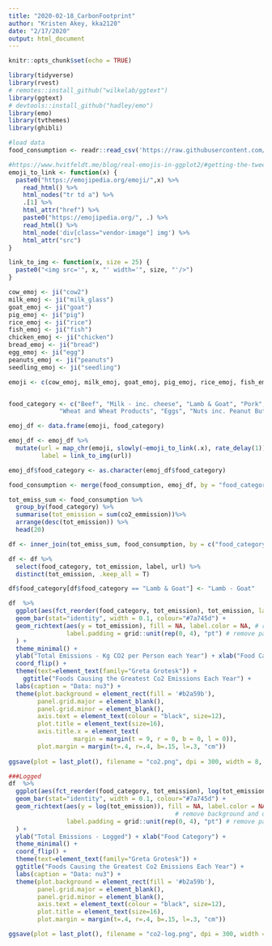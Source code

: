 ```yaml
---
title: "2020-02-18_CarbonFootprint"
author: "Kristen Akey, kka2120"
date: "2/17/2020"
output: html_document
---
```


```r
knitr::opts_chunk$set(echo = TRUE)
```

```r
library(tidyverse)
library(rvest)
# remotes::install_github("wilkelab/ggtext")
library(ggtext)
# devtools::install_github("hadley/emo")
library(emo)
library(tvthemes)
library(ghibli)

#load data
food_consumption <- readr::read_csv('https://raw.githubusercontent.com/rfordatascience/tidytuesday/master/data/2020/2020-02-18/food_consumption.csv')
```



```r
#https://www.hvitfeldt.me/blog/real-emojis-in-ggplot2/#getting-the-tweets
emoji_to_link <- function(x) {
  paste0("https://emojipedia.org/emoji/",x) %>%
    read_html() %>%
    html_nodes("tr td a") %>%
    .[1] %>%
    html_attr("href") %>%
    paste0("https://emojipedia.org/", .) %>%
    read_html() %>%
    html_node('div[class="vendor-image"] img') %>%
    html_attr("src")
}

link_to_img <- function(x, size = 25) {
  paste0("<img src='", x, "' width='", size, "'/>")
}

```



```r
cow_emoj <- ji("cow2")
milk_emoj <- ji("milk_glass")
goat_emoj <- ji("goat")
pig_emoj <- ji("pig")
rice_emoj <- ji("rice")
fish_emoj <- ji("fish")
chicken_emoj <- ji("chicken")
bread_emoj <- ji("bread")
egg_emoj <- ji("egg")
peanuts_emoj <- ji("peanuts")
seedling_emoj <- ji("seedling")

emoji <- c(cow_emoj, milk_emoj, goat_emoj, pig_emoj, rice_emoj, fish_emoj, chicken_emoj, bread_emoj, egg_emoj, peanuts_emoj, seedling_emoj)


food_category <- c("Beef", "Milk - inc. cheese", "Lamb & Goat", "Pork", "Rice", "Fish", "Poultry",
              "Wheat and Wheat Products", "Eggs", "Nuts inc. Peanut Butter", "Soybeans")

emoj_df <- data.frame(emoji, food_category)

emoj_df <- emoj_df %>%
  mutate(url = map_chr(emoji, slowly(~emoji_to_link(.x), rate_delay(1))),
         label = link_to_img(url))

emoj_df$food_category <- as.character(emoj_df$food_category)

food_consumption <- merge(food_consumption, emoj_df, by = "food_category", all=T)
```


```r
tot_emiss_sum <- food_consumption %>%
  group_by(food_category) %>%
  summarise(tot_emission = sum(co2_emmission))%>%
  arrange(desc(tot_emission)) %>%
  head(20)

df <- inner_join(tot_emiss_sum, food_consumption, by = c("food_category"))

df <- df %>%
  select(food_category, tot_emission, label, url) %>%
  distinct(tot_emission, .keep_all = T)
```

```r
df$food_category[df$food_category == "Lamb & Goat"] <- "Lamb - Goat"
```

```r
df  %>%
  ggplot(aes(fct_reorder(food_category, tot_emission), tot_emission, label = label)) +
  geom_bar(stat="identity", width = 0.1, colour="#7a745d") +
  geom_richtext(aes(y = tot_emission), fill = NA, label.color = NA, # remove background and outline
                label.padding = grid::unit(rep(0, 4), "pt") # remove padding
  ) +
  theme_minimal() +
  ylab("Total Emissions - Kg CO2 per Person each Year") + xlab("Food Category") +
  coord_flip() +
  theme(text=element_text(family="Greta Grotesk")) +
    ggtitle("Foods Causing the Greatest Co2 Emissions Each Year") +
  labs(caption = "Data: nu3") +
  theme(plot.background = element_rect(fill = '#b2a59b'),
        panel.grid.major = element_blank(),
        panel.grid.minor = element_blank(),
        axis.text = element_text(colour = "black", size=12),
        plot.title = element_text(size=16),
        axis.title.x = element_text(
                  margin = margin(t = 9, r = 0, b = 0, l = 0)),
        plot.margin = margin(t=.4, r=.4, b=.15, l=.3, "cm"))
  
ggsave(plot = last_plot(), filename = "co2.png", dpi = 300, width = 8, height = 5)
```



```r
###Logged
df  %>%
  ggplot(aes(fct_reorder(food_category, tot_emission), log(tot_emission), label = label)) +
  geom_bar(stat="identity", width = 0.1, colour="#7a745d") +
  geom_richtext(aes(y = log(tot_emission)), fill = NA, label.color = NA, 
                                              # remove background and outline
                label.padding = grid::unit(rep(0, 4), "pt") # remove padding
  ) +
  ylab("Total Emissions - Logged") + xlab("Food Category") +
  theme_minimal() +
  coord_flip() +
  theme(text=element_text(family="Greta Grotesk")) +
  ggtitle("Foods Causing the Greatest Co2 Emissions Each Year") +
  labs(caption = "Data: nu3") +
  theme(plot.background = element_rect(fill = '#b2a59b'),
        panel.grid.major = element_blank(),
        panel.grid.minor = element_blank(),
        axis.text = element_text(colour = "black", size=12),
        plot.title = element_text(size=16),
        plot.margin = margin(t=.4, r=.4, b=.15, l=.3, "cm"))

ggsave(plot = last_plot(), filename = "co2-log.png", dpi = 300, width = 8, height = 5)
```



